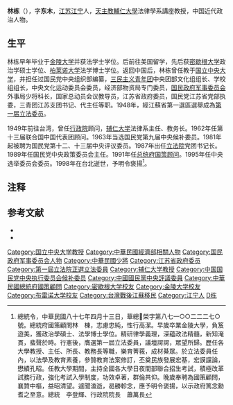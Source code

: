 {{Infobox Officeholder
|姓名= 林棟
|圖像=林棟5.jpg
|圖像大小=
|圖像說明=  
|rank= 
| 字 = 字東木 
| 號 = 
| 別名 
| office  = {{ROC}}第1屆[[立法委員|立法委員]]
| term_start = 1948年5月8日
| term_end = 1991年12月31日
| constituency = [[江蘇省_(中華民國)|江蘇省]]第一選區
| birth_date = 1913年8月3日
| 出生地點= {{ROC-1912}}[[江蘇省_(中華民國)|江蘇省]][[金陵道|金陵道]][[江寧縣|江寧縣]]
| 逝世日期= {{dda|1998|3|16|1913|8|3}}
| 逝世地點= {{ROC}}[[臺北市|臺北市]][[三軍總醫院|三軍總醫院]]
| resting_place = 
| 政黨 = 
| 其他政黨 = 
| 身高 = 
| 配偶 = 劉桂真
| 伴侶 = 
| 兒女 = 
| 父母 = 父林子碩、母王氏，岳父宣統二年進士[[劉慶綬|劉慶綬]]
| 親屬 = 祖父林之珍同治舉人，官合肥知府，祖母許氏
| 居住地 = 
| 學歷 = 
| 母校 = 
| 職業 = 
| 著作 = 
| 國籍=
| awards=
}}
'''林栋'''（{{bd|1913年|8月3日|1998年|3月16日|Lin林}}），字'''东木'''，[[江苏|江苏]][[江宁|江宁]]人，[[天主教輔仁大學|天主教輔仁大學]]法律學系講座教授，中国近代政治人物。

== 生平 ==
林栋早年毕业于[[金陵大学|金陵大学]]并获法学士学位。后前往美国留学，先后获[[密歇根大学|密歇根大学]]政治学硕士学位、[[柏莱诺大学|柏莱诺大学]]法学博士学位。返回中国后，林栋曾任教于[[国立中央大学|国立中央大学]]，并担任过国民党中央组织部编纂，[[三民主义青年团|三民主义青年团]]中央团部文化组组长、学校组组长，中央文化运动委员会委员，经济部物资局专门委员，[[国民政府军事委员会|国民政府军事委员会]]外事局少将科长，国家总动员会议教导员，江苏省政府委员，国民党江苏省党部执委，三青团江苏支团书记、代主任等职。1948年，經江蘇省第一選區選舉成為[[第1届中华民国立法委员|第一届立法委员]]。

1949年前往台湾，曾任[[行政院|行政院]]顾问，[[辅仁大学|辅仁大学]]法律系主任、教务长。1962年任第十三届联合国中国代表团顾问。1963年当选国民党第九届中央候补委员。1981年起被聘为国民党第十二、十三届中央评议委员。1987年出任[[立法院|立法院]]党团书记长。1989年任国民党中央政策委员会主任。1991年任[[总统府国策顾问|总统府国策顾问]]。1995年任中央选举委员会委员。1998年在台北逝世，予明令褒揚<ref>總統令，中華民國八十七年四月十三日，華總榮字第八七一○○二二二七○號。總統府國策顧問林　棟，志慮忠純，性行高潔。早歲卒業金陵大學，負笈遊美，獲政治學碩士、法學博士學位。精研律學義理，深蘊政法精髓，新知淹貫，蜚聲於時。行憲後，膺選第一屆立法委員，議壇諤諤，眾望所歸。歷任各大學教授、主任、所長、教務長等職，樂育菁莪，成材綦眾。於立法委員任內，以法學及教育素養，參贊教育法案修訂，丕奠民族發展宏基，宏謨讜論，懋績孔昭。任教大學期間，主持全國各大學日夜間部聯合招生考試，積極改革試務行政，強化考試入學制度，功效卓著，群倫共仰。晚歲奉聘為國策顧問，襄贊中樞，益昭清望。遽聞溘逝，曷勝軫念，應予明令褒揚，以示政府篤念勳耆之至意。總統　李登輝、行政院院長　蕭萬長</ref>。

== 注释 ==
{{reflist}}

== 参考文献 ==
* {{cite book|title=《民国人物大辞典》|author=徐友春|publisher=河北人民出版社|year=1991}}
* {{cite web|url=http://search.huaxia.com/s.jsp?iDocId=505010|title=林栋(1913-1998)|publisher=华夏经纬}}{{dead link|date=2018年3月 |bot=InternetArchiveBot |fix-attempted=yes }}


{{中華民國第一屆立法委員}}
{{Authority control}}
{{DEFAULTSORT:L}}
[[Category:国立中央大学教授|Category:国立中央大学教授]]
[[Category:中華民國經濟部相關人物|Category:中華民國經濟部相關人物]]
[[Category:国民政府军事委员会人物|Category:国民政府军事委员会人物]]
[[Category:中華民國少將|Category:中華民國少將]]
[[Category:江苏省政府委员|Category:江苏省政府委员]]
[[Category:第一屆立法院正選立法委員|Category:第一屆立法院正選立法委員]]
[[Category:辅仁大学教授|Category:辅仁大学教授]]
[[Category:中国国民党中央执行委员会候补委员|Category:中国国民党中央执行委员会候补委员]]
[[Category:中國國民黨中央評議委員|Category:中國國民黨中央評議委員]]
[[Category:中華民國總統府國策顧問|Category:中華民國總統府國策顧問]]
[[Category:密歇根大学校友|Category:密歇根大学校友]]
[[Category:金陵大学校友|Category:金陵大学校友]]
[[Category:布雷诺大学校友|Category:布雷诺大学校友]]
[[Category:台灣戰後江蘇移民|Category:台灣戰後江蘇移民]]
[[Category:江宁人|Category:江宁人]]
[[Category:林姓|D栋]]